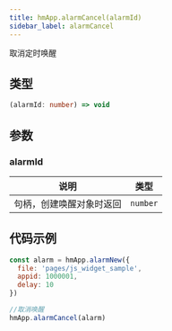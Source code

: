 ```yaml
---
title: hmApp.alarmCancel(alarmId)
sidebar_label: alarmCancel
---
```


取消定时唤醒

## 类型

```ts
(alarmId: number) => void
```

## 参数

### alarmId

| 说明                         | 类型     |
| ---------------------------- | -------- |
| 句柄，创建唤醒对象时返回 | `number` |

## 代码示例

```js
const alarm = hmApp.alarmNew({
  file: 'pages/js_widget_sample',
  appid: 1000001,
  delay: 10
})

//取消唤醒
hmApp.alarmCancel(alarm)
```

